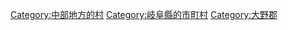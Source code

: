 {{Commonscat|Shirakawa, Gifu (village)}}
{{Catmore}}

{{DEFAULTSORT:Shirakawa-mura}}
[[Category:中部地方的村|Category:中部地方的村]]
[[Category:岐阜縣的市町村|Category:岐阜縣的市町村]]
[[Category:大野郡|Category:大野郡]]